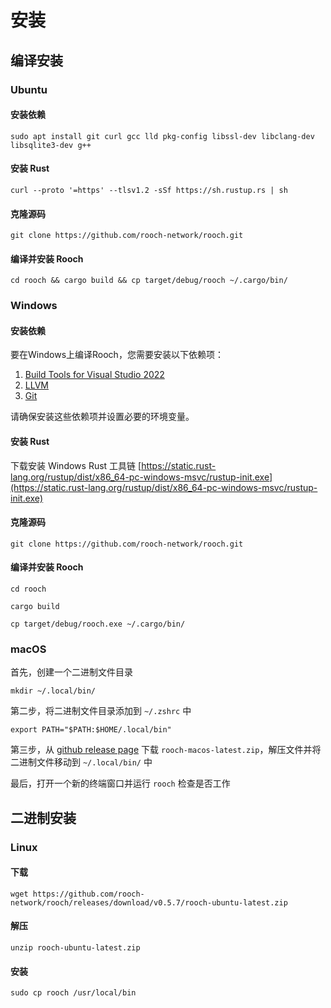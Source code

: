 # 安装

## 编译安装

### Ubuntu

#### 安装依赖

```shell
sudo apt install git curl gcc lld pkg-config libssl-dev libclang-dev libsqlite3-dev g++
```

#### 安装 Rust

```shell
curl --proto '=https' --tlsv1.2 -sSf https://sh.rustup.rs | sh
```

#### 克隆源码

```shell
git clone https://github.com/rooch-network/rooch.git
```

#### 编译并安装 Rooch

```shell
cd rooch && cargo build && cp target/debug/rooch ~/.cargo/bin/
```

### Windows

#### 安装依赖

要在Windows上编译Rooch，您需要安装以下依赖项：

1. [Build Tools for Visual Studio 2022](https://visualstudio.microsoft.com/downloads/)
2. [LLVM](https://github.com/llvm/llvm-project/releases/tag/llvmorg-17.0.1)
3. [Git](https://git-scm.com/downloads)

请确保安装这些依赖项并设置必要的环境变量。

#### 安装 Rust

下载安装 Windows Rust 工具链 [https://static.rust-lang.org/rustup/dist/x86_64-pc-windows-msvc/rustup-init.exe](https://static.rust-lang.org/rustup/dist/x86_64-pc-windows-msvc/rustup-init.exe)

#### 克隆源码

```shell
git clone https://github.com/rooch-network/rooch.git
```

#### 编译并安装 Rooch

```shell
cd rooch
```

```shell
cargo build
```

```shell
cp target/debug/rooch.exe ~/.cargo/bin/
```

### macOS

首先，创建一个二进制文件目录

```shell
mkdir ~/.local/bin/ 
```

第二步，将二进制文件目录添加到 `~/.zshrc` 中

```shell
export PATH="$PATH:$HOME/.local/bin"
```

第三步，从 [github release page](https://github.com/rooch-network/rooch/releases) 下载 `rooch-macos-latest.zip`，解压文件并将二进制文件移动到 `~/.local/bin/` 中

最后，打开一个新的终端窗口并运行 `rooch` 检查是否工作

## 二进制安装

### Linux

#### 下载

```shell
wget https://github.com/rooch-network/rooch/releases/download/v0.5.7/rooch-ubuntu-latest.zip
```

#### 解压

```shell
unzip rooch-ubuntu-latest.zip
```

#### 安装

```shell
sudo cp rooch /usr/local/bin
```
